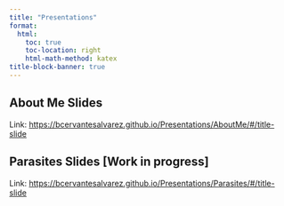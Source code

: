 ```yaml
---
title: "Presentations"
format:
  html:
    toc: true
    toc-location: right
    html-math-method: katex
title-block-banner: true
---
```


## About Me Slides

Link: <https://bcervantesalvarez.github.io/Presentations/AboutMe/#/title-slide>

## Parasites Slides [Work in progress]

Link: <https://bcervantesalvarez.github.io/Presentations/Parasites/#/title-slide>
